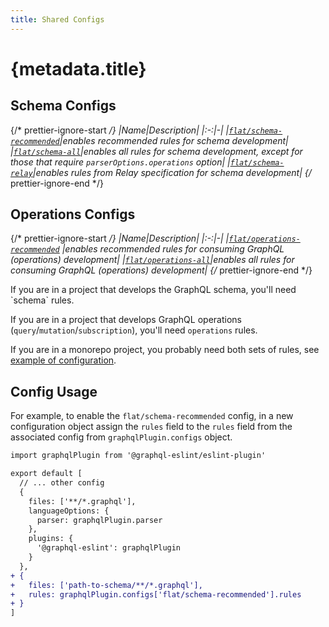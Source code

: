 ```yaml
---
title: Shared Configs
---
```



# {metadata.title}

## Schema Configs

{/* prettier-ignore-start */}
|Name|Description|
|:-:|-|
|[`flat/schema-recommended`](https://github.com/B2o5T/graphql-eslint/tree/master/packages/plugin/src/configs/schema-recommended.ts)|enables recommended rules for schema development|
|[`flat/schema-all`](https://github.com/B2o5T/graphql-eslint/tree/master/packages/plugin/src/configs/schema-all.ts)|enables all rules for schema development, except for those that require `parserOptions.operations` option|
|[`flat/schema-relay`](https://github.com/B2o5T/graphql-eslint/tree/master/packages/plugin/src/configs/schema-relay.ts)|enables rules from Relay specification for schema development|
{/* prettier-ignore-end */}

## Operations Configs

{/* prettier-ignore-start */}
|Name|Description|
|:-:|-|
|[`flat/operations-recommended`](https://github.com/B2o5T/graphql-eslint/tree/master/packages/plugin/src/configs/operations-recommended.ts) |enables recommended rules for consuming GraphQL (operations) development|
|[`flat/operations-all`](https://github.com/B2o5T/graphql-eslint/tree/master/packages/plugin/src/configs/operations-all.ts)|enables all rules for consuming GraphQL (operations) development|
{/* prettier-ignore-end */}

<Callout type="warning">
If you are in a project that develops the GraphQL schema, you'll need `schema` rules.

If you are in a project that develops GraphQL operations (`query`/`mutation`/`subscription`), you'll
need `operations` rules.

If you are in a monorepo project, you probably need both sets of rules, see
[example of configuration](https://github.com/B2o5T/graphql-eslint/tree/master/examples/monorepo/eslint.config.js).

</Callout>

## Config Usage

For example, to enable the `flat/schema-recommended` config, in a new configuration object assign
the `rules` field to the `rules` field from the associated config from `graphqlPlugin.configs`
object.

```diff filename="eslint.config.js"
import graphqlPlugin from '@graphql-eslint/eslint-plugin'

export default [
  // ... other config
  {
    files: ['**/*.graphql'],
    languageOptions: {
      parser: graphqlPlugin.parser
    },
    plugins: {
      '@graphql-eslint': graphqlPlugin
    }
  },
+ {
+   files: ['path-to-schema/**/*.graphql'],
+   rules: graphqlPlugin.configs['flat/schema-recommended'].rules
+ }
]
```
